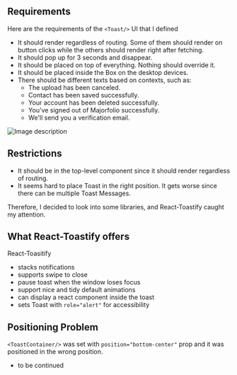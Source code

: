 
## Requirements

Here are the requirements of the `<Toast/>` UI that I defined

- It should render regardless of routing. Some of them should render on button clicks while the others should render right after fetching.
- It should pop up for 3 seconds and disappear.
- It should be placed on top of everything. Nothing should override it.
- It should be placed inside the Box on the desktop devices.
- There should be different texts based on contexts, such as:
  - The upload has been canceled.
  - Contact has been saved successfully.
  - Your account has been deleted successfully.
  - You've signed out of Majorfolio successfully.
  - We'll send you a verification email.

![Image description](https://dev-to-uploads.s3.amazonaws.com/uploads/articles/2o8ygh5e6cmckzdbzhav.png)

## Restrictions
- It should be in the top-level component since it should render regardless of routing.
- It seems hard to place Toast in the right position. It gets worse since there can be multiple Toast Messages.

Therefore, I decided to look into some libraries, and React-Toastify caught my attention.

## What React-Toastify offers
React-Toasitify
- stacks notifications
- supports swipe to close
- pause toast when the window loses focus
- support nice and tidy default animations
- can display a react component inside the toast
- sets Toast with `role="alert"` for accessibility

## Positioning Problem

`<ToastContainer/>` was set with `position="bottom-center"` prop and it was positioned in the wrong position.

- to be continued
